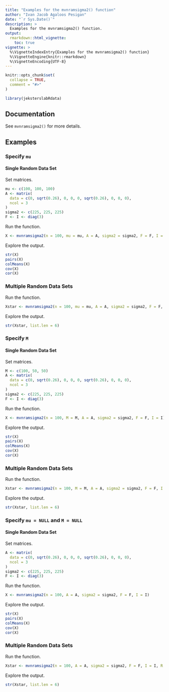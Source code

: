 ```yaml
---
title: "Examples for the mvnramsigma2() function"
author: "Ivan Jacob Agaloos Pesigan"
date: "`r Sys.Date()`"
description: >
  Examples for the mvnramsigma2() function.
output:
  rmarkdown::html_vignette:
    toc: true
vignette: >
  %\VignetteIndexEntry{Examples for the mvnramsigma2() function}
  %\VignetteEngine{knitr::rmarkdown}
  %\VignetteEncoding{UTF-8}
---
```


```r
knitr::opts_chunk$set(
  collapse = TRUE,
  comment = "#>"
)
```

```r
library(jeksterslabRdata)
```

## Documentation

See `mvnramsigma2()` for more details.

## Examples

### Specify `mu`

#### Single Random Data Set

Set matrices.

```r
mu <- c(100, 100, 100)
A <- matrix(
  data = c(0, sqrt(0.26), 0, 0, 0, sqrt(0.26), 0, 0, 0),
  ncol = 3
)
sigma2 <- c(225, 225, 225)
F <- I <- diag(3)
```

Run the function.

```r
X <- mvnramsigma2(n = 100, mu = mu, A = A, sigma2 = sigma2, F = F, I = I)
```

Explore the output.

```r
str(X)
pairs(X)
colMeans(X)
cov(X)
cor(X)
```

### Multiple Random Data Sets

Run the function.

```r
Xstar <- mvnramsigma2(n = 100, mu = mu, A = A, sigma2 = sigma2, F = F, I = I, R = 100)
```

Explore the output.

```r
str(Xstar, list.len = 6)
```

### Specify `M`

#### Single Random Data Set

Set matrices.

```r
M <- c(100, 50, 50)
A <- matrix(
  data = c(0, sqrt(0.26), 0, 0, 0, sqrt(0.26), 0, 0, 0),
  ncol = 3
)
sigma2 <- c(225, 225, 225)
F <- I <- diag(3)
```

Run the function.

```r
X <- mvnramsigma2(n = 100, M = M, A = A, sigma2 = sigma2, F = F, I = I)
```

Explore the output.

```r
str(X)
pairs(X)
colMeans(X)
cov(X)
cor(X)
```

### Multiple Random Data Sets

Run the function.

```r
Xstar <- mvnramsigma2(n = 100, M = M, A = A, sigma2 = sigma2, F = F, I = I, R = 100)
```

Explore the output.

```r
str(Xstar, list.len = 6)
```

### Specify `mu = NULL` and `M = NULL`

#### Single Random Data Set

Set matrices.

```r
A <- matrix(
  data = c(0, sqrt(0.26), 0, 0, 0, sqrt(0.26), 0, 0, 0),
  ncol = 3
)
sigma2 <- c(225, 225, 225)
F <- I <- diag(3)
```

Run the function.

```r
X <- mvnramsigma2(n = 100, A = A, sigma2 = sigma2, F = F, I = I)
```

Explore the output.

```r
str(X)
pairs(X)
colMeans(X)
cov(X)
cor(X)
```

### Multiple Random Data Sets

Run the function.

```r
Xstar <- mvnramsigma2(n = 100, A = A, sigma2 = sigma2, F = F, I = I, R = 100)
```

Explore the output.

```r
str(Xstar, list.len = 6)
```
